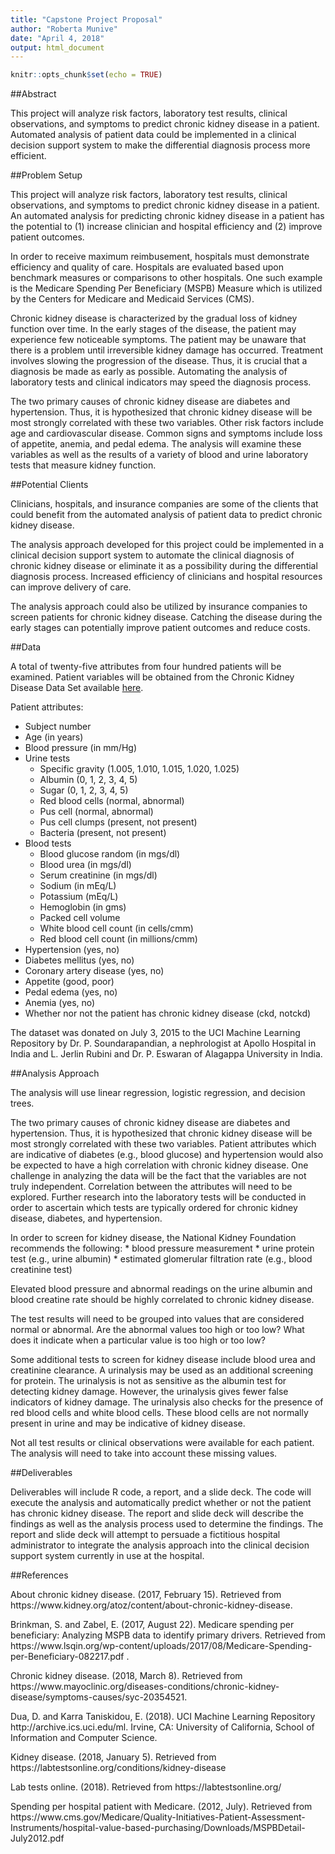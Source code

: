 ```yaml
---
title: "Capstone Project Proposal"
author: "Roberta Munive"
date: "April 4, 2018"
output: html_document
---
```


```r
knitr::opts_chunk$set(echo = TRUE)
```


##Abstract

This project will analyze risk factors, laboratory test results, clinical observations, and symptoms to predict chronic kidney disease in a patient.  Automated analysis of patient data could be implemented in a clinical decision support system to make the differential diagnosis process more efficient. 

##Problem Setup

This project will analyze risk factors, laboratory test results, clinical observations, and symptoms to predict chronic kidney disease in a patient. An automated analysis for predicting chronic kidney disease in a patient has the potential to (1) increase clinician and hospital efficiency and (2) improve patient outcomes.

In order to receive maximum reimbusement, hospitals must demonstrate efficiency and quality of care. Hospitals are evaluated based upon benchmark measures or comparisons to other hospitals.  One such example is the Medicare Spending Per Beneficiary (MSPB) Measure which is utilized by the Centers for Medicare and Medicaid Services (CMS). 

Chronic kidney disease is characterized by the gradual loss of kidney function over time.  In the early stages of the disease, the patient may experience few noticeable symptoms. The patient may be unaware that there is a problem until irreversible kidney damage has occurred.  Treatment involves slowing the progression of the disease.  Thus, it is crucial that a diagnosis be made as early as possible. Automating the analysis of laboratory tests and clinical indicators may speed the diagnosis process.  

The two primary causes of chronic kidney disease are diabetes and hypertension.  Thus, it is hypothesized that chronic kidney disease will be most strongly correlated with these two variables.  Other risk factors include age and cardiovascular disease.  Common signs and symptoms include loss of appetite, anemia, and pedal edema.  The analysis will examine these variables as well as the results of a variety of blood and urine laboratory tests that measure kidney function.

##Potential Clients

Clinicians, hospitals, and insurance companies are some of the clients that could benefit from the automated analysis of patient data to predict chronic kidney disease. 

The analysis approach developed for this project could be implemented in a clinical decision support system to automate the clinical diagnosis of chronic kidney disease or eliminate it as a possibility during the differential diagnosis process.  Increased efficiency of clinicians and hospital resources can improve delivery of care. 

The analysis approach could also be utilized by insurance companies to screen patients for chronic kidney disease.  Catching the disease during the early stages can potentially improve patient outcomes and reduce costs. 

##Data

A total of twenty-five attributes from four hundred patients will be examined.  Patient variables will be obtained from the Chronic Kidney Disease Data Set available [here](https://archive.ics.uci.edu/ml/datasets/chronic_kidney_disease).  

Patient attributes:

* Subject number
* Age (in years)
* Blood pressure (in mm/Hg)
* Urine tests
     + Specific gravity (1.005, 1.010, 1.015, 1.020, 1.025)
     + Albumin (0, 1, 2, 3, 4, 5)
     + Sugar (0, 1, 2, 3, 4, 5)
     + Red blood cells (normal, abnormal)
     + Pus cell (normal, abnormal)
     + Pus cell clumps (present, not present)
     + Bacteria (present, not present)
* Blood tests
     + Blood glucose random (in mgs/dl)
     + Blood urea (in mgs/dl)
     + Serum creatinine (in mgs/dl)
     + Sodium (in mEq/L)
     + Potassium (mEq/L)
     + Hemoglobin (in gms)
     + Packed cell volume
     + White blood cell count (in cells/cmm)
     + Red blood cell count (in millions/cmm)
* Hypertension (yes, no)
* Diabetes mellitus (yes, no)
* Coronary artery disease (yes, no)
* Appetite (good, poor)
* Pedal edema (yes, no)
* Anemia (yes, no)
* Whether nor not the patient has chronic kidney disease (ckd, notckd)


The dataset was donated on July 3, 2015 to the UCI Machine Learning Repository by Dr. P. Soundarapandian, a nephrologist at Apollo Hospital in India and L. Jerlin Rubini and Dr. P. Eswaran of Alagappa University in India.

##Analysis Approach

The analysis will use linear regression, logistic regression, and decision trees. 

The two primary causes of chronic kidney disease are diabetes and hypertension.  Thus, it is hypothesized that chronic kidney disease will be most strongly correlated with these two variables.  Patient attributes which are indicative of diabetes (e.g., blood glucose) and hypertension would also be expected to have a high correlation with chronic kidney disease. One challenge in analyzing the data will be the fact that the variables are not truly independent. Correlation between the attributes will need to be explored.  Further research into the laboratory tests will be conducted in order to ascertain which tests are typically ordered for chronic kidney disease, diabetes, and hypertension.  

In order to screen for kidney disease, the National Kidney Foundation recommends the following: 
* blood pressure measurement
* urine protein test (e.g., urine albumin)
* estimated glomerular filtration rate (e.g., blood creatinine test)

Elevated blood pressure and abnormal readings on the urine albumin and blood creatine rate should be highly correlated to chronic kidney disease.  

The test results will need to be grouped into values that are considered normal or abnormal.  Are the abnormal values too high or too low? What does it indicate when a particular value is too high or too low? 

Some additional tests to screen for kidney disease include blood urea and creatinine clearance. A urinalysis may be used as an additional screening for protein.  The urinalysis is not as sensitive as the albumin test for detecting kidney damage.  However, the urinalysis gives fewer false indicators of kidney damage.  The urinalysis also checks for the presence of red blood cells and white blood cells.  These blood cells are not normally present in urine and may be indicative of kidney disease.  


Not all test results or clinical observations were available for each patient. The analysis will need to take into account these missing values.

##Deliverables

Deliverables will include R code, a report, and a slide deck.  The code will execute the analysis and automatically predict whether or not the patient has chronic kidney disease.  The report and slide deck will describe the findings as well as the analysis process used to determine the findings.  The report and slide deck will attempt to persuade a fictitious hospital administrator to integrate the analysis approach into the clinical decision support system currently in use at the hospital.

##References

About chronic kidney disease. (2017, February 15).  Retrieved from https://www.kidney.org/atoz/content/about-chronic-kidney-disease.

Brinkman, S. and Zabel, E. (2017, August 22).  Medicare spending per beneficiary: Analyzing MSPB data to identify primary drivers.  Retrieved from https://www.lsqin.org/wp-content/uploads/2017/08/Medicare-Spending-per-Beneficiary-082217.pdf .

Chronic kidney disease. (2018, March 8).  Retrieved from https://www.mayoclinic.org/diseases-conditions/chronic-kidney-disease/symptoms-causes/syc-20354521.

Dua, D. and Karra Taniskidou, E. (2018).  UCI Machine Learning Repository http://archive.ics.uci.edu/ml.  Irvine, CA:  University of California, School of Information and Computer Science.

Kidney disease. (2018, January 5).  Retrieved from 
https://labtestsonline.org/conditions/kidney-disease

Lab tests online. (2018).  Retrieved from https://labtestsonline.org/

Spending per hospital patient with Medicare. (2012, July). Retrieved from https://www.cms.gov/Medicare/Quality-Initiatives-Patient-Assessment-Instruments/hospital-value-based-purchasing/Downloads/MSPBDetail-July2012.pdf




